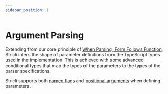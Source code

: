 ```yaml
---
sidebar_position: 1
---
```


# Argument Parsing

Extending from our core principle of [When Parsing, Form Follows Function](../../getting-started/principles#when-parsing-form-follows-function), Stricli infers the shape of parameter definitions from the TypeScript types used in the implementation. This is achieved with some advanced conditional types that map the types of the parameters to the types of the parser specifications.

Stricli supports both [named flags](./flags) and [positional arguments](./positional) when defining parameters.

